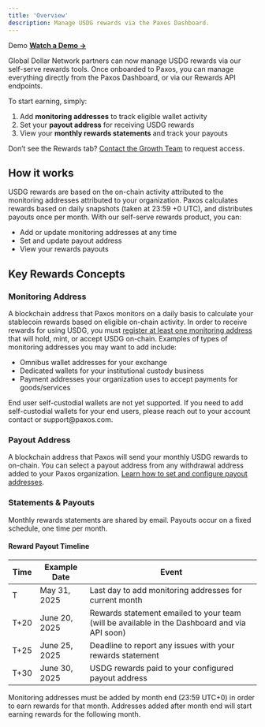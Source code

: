 ```yaml
---
title: 'Overview'
description: Manage USDG rewards via the Paxos Dashboard.
---
```

[addresses]: /dashboard/addresses
[fiat]: /dashboard/fiat

<Info>

 Demo
**[Watch a Demo →](https://www.youtube.com/watch?v=jPUvOSNMyMc)**  
</Info>

Global Dollar Network partners can now manage USDG rewards via our self-serve rewards tools. Once onboarded to Paxos, you can manage everything directly from the Paxos Dashboard, or via our Rewards API endpoints.

To start earning, simply:

1. Add **monitoring addresses** to track eligible wallet activity
2. Set your **payout address** for receiving USDG rewards
3. View your **monthly rewards statements** and track your payouts

<Tip>

 Don’t see the Rewards tab?
[Contact the Growth Team](https://globaldollar.com/#contact) to request access.
</Tip>

## How it works

USDG rewards are based on the on-chain activity attributed to the monitoring addresses attributed to your organization. Paxos calculates rewards based on daily snapshots (taken at 23:59 +0 UTC), and distributes payouts once per month.
With our self-serve rewards product, you can:

- Add or update monitoring addresses at any time
- Set and update payout address
- View your rewards payouts

## Key Rewards Concepts

### Monitoring Address

A blockchain address that Paxos monitors on a daily basis to calculate your stablecoin rewards based on eligible on-chain activity. In order to receive rewards for using USDG, you must [register at least one monitoring address](.) that will hold, mint, or accept USDG on-chain. Examples of types of monitoring addresses you may want to add include:

- Omnibus wallet addresses for your exchange
- Dedicated wallets for your institutional custody business
- Payment addresses your organization uses to accept payments for goods/services

<Danger>
End user self-custodial wallets are not yet supported. If you need to add self-custodial wallets for your end users, please reach out to your account contact or support@paxos.com. 
</Danger>

### Payout Address

A blockchain address that Paxos will send your monthly USDG rewards to on-chain. You can select a payout address from any withdrawal address added to your Paxos organization. 
[Learn how to set and configure payout addresses](.).

### Statements & Payouts

Monthly rewards statements are shared by email. Payouts occur on a fixed schedule, one time per month.

#### Reward Payout Timeline

| Time | Example Date | Event |
| --- | --- | -- |
| T  | May 31, 2025 | Last day to add monitoring addresses for current month |
| T+20 | June 20, 2025  | Rewards statement emailed to your team (will be available in the Dashboard and via API soon) |
| T+25 | June 25, 2025  | Deadline to report any issues with your rewards statement |
| T+30 | June 30, 2025  | USDG rewards paid to your configured payout address |

<Warning>
Monitoring addresses must be added by month end (23:59 UTC+0) in order to earn rewards for that month. Addresses added after month end will start earning rewards for the following month.
</Warning>
